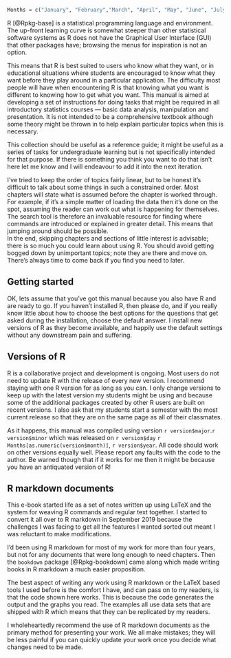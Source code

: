 
```r
Months = c("January", "February","March", "April", "May", "June", "July", "August", "September","October", "November", "December") 
``` 

R [@Rpkg-base] is a statistical programming language and environment. The up-front learning curve is somewhat steeper than other statistical software systems as R does not have the Graphical User Interface (GUI) that other packages have; browsing the menus for inspiration is not an option. 

This means that R is best suited to users who know what they want, or in educational situations where students are encouraged to know what they want before they play around in a particular application. The difficulty most people will have when encountering R is that knowing what you want is different to knowing how to get what you want. This manual is aimed at developing a set of instructions for doing tasks that might be required in all introductory statistics courses --- basic data analysis, manipulation and presentation. It is not intended to be a comprehensive textbook although some theory might be thrown in to help explain particular topics when this is necessary. 

This collection should be useful as a reference guide; it might be useful as a series of tasks for undergraduate learning but is not specifically intended for that purpose. If there is something you think you want to do that isn't here let me know and I will endeavour to add it into the next iteration. 

I've tried to keep the order of topics fairly linear, but to be honest it's difficult to talk about some things in such a constrained order. Most chapters will state what is assumed before the chapter is worked through. For example, if it's a simple matter of loading the data then it's done on the spot, assuming the reader can work out what is happening for themselves. The search tool is therefore an invaluable resource for finding where commands are introduced or explained in greater detail. This means that jumping around should be possible.  
In the end, skipping chapters and sections of little interest is advisable; there is so much you could learn about using R. You should avoid getting bogged down by unimportant topics; note they are there and move on. There's always time to come back if you find you need to later. 

## Getting started {#GettingStarted}

OK, lets assume that you've got this manual because you also have R and are ready to go. If you haven't installed R, then please do, and if you really know little about how to choose the best options for the questions that get asked during the installation, choose the default answer. I install new versions of R as they become available, and happily use the default settings without any downstream pain and suffering. 

## Versions of R  {#Versions}

R is a collaborative project and development is ongoing. Most users do not need to update R with the release of every new version. I recommend staying with one R version for as long as you can. I only change versions to keep up with the latest version my students might be using and because some of the additional packages created by other R users are built on recent versions.  I also ask that my students start a semester with the most current release so that they are on the same page as all of their classmates.

As it happens, this manual was compiled using version `r version$major`.`r version$minor` which was released on `r version$day` `r Months[as.numeric(version$month)]`, `r version$year`. All code should work on other versions equally well. Please report any faults with the code to the author. Be warned though that if it works for me then it might be because you have an antiquated version of R! 

## R markdown documents {#RMarkdown}

This e-book started life as a set of notes written up using LaTeX and the system for weaving R commands and regular text together. I started to convert it all over to R markdown in September 2019 because the challenges I was facing to get all the features I wanted sorted out meant I was reluctant to make modifications.

I'd been using R markdown for most of my work for more than four years, but not for any documents that were long enough to need chapters. Then the `bookdown` package [@Rpkg-bookdown] came along which made writing books in R markdown a much easier proposition.

The best aspect of writing any work using R markdown or the LaTeX based tools I used before is the comfort I have, and can pass on to my readers, is that the code shown here works. This is because the code generates the output and the graphs you read. The examples all use data sets that are shipped with R which means that they can be replicated by my readers.

I wholeheartedly recommend the use of R markdown documents as the primary method for presenting your work. We all make mistakes; they will be less painful if you can quickly update your work once you decide what changes need to be made.
